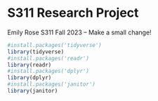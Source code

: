 # S311 Research Project
Emily Rose
S311
Fall 2023
--
Make a small change!

```r
#install.packages('tidyverse')
library(tidyverse)
#install.packages('readr')
library(readr)
#install.packages('dplyr')
library(dplyr)
#install.packages('janitor')
library(janitor)
```